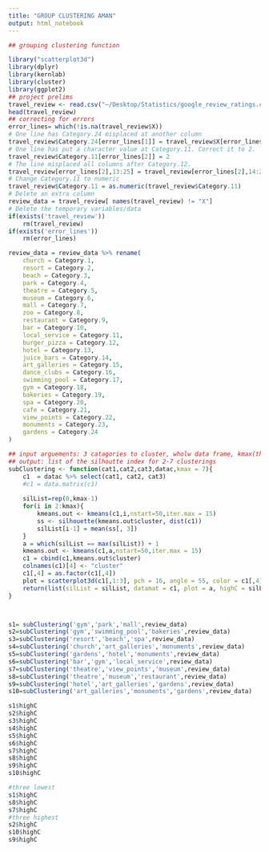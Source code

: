 ```yaml
---
title: "GROUP CLUSTERING AMAN"
output: html_notebook
---
```


```r
## grouping clustering function

library("scatterplot3d")
library(dplyr)
library(kernlab)
library(cluster)
library(ggplot2)
## project prelims
travel_review <- read.csv("~/Desktop/Statistics/google_review_ratings.csv")
head(travel_review)
## correcting for errors
error_lines= which(!is.na(travel_review$X))
# One line has Category.24 misplaced at another column
travel_review$Category.24[error_lines[1]] = travel_review$X[error_lines[1]]
# One line has put a character value at Category.11. Correct it to 2.  
travel_review$Category.11[error_lines[2]] = 2
# The line misplaced all columns after Category.12.
travel_review[error_lines[2],13:25] = travel_review[error_lines[2],14:26]
# Change Category.11 to numeric 
travel_review$Category.11 = as.numeric(travel_review$Category.11)
# Delete an extra column  
review_data = travel_review[ names(travel_review) != "X"]
# Delete the temporary variables/data
if(exists('travel_review')) 
    rm(travel_review)
if(exists('error_lines'))
    rm(error_lines)

review_data = review_data %>% rename(
    church = Category.1,
    resort = Category.2,
    beach = Category.3,
    park = Category.4,
    theatre = Category.5,
    museum = Category.6,
    mall = Category.7,
    zoo = Category.8,
    restaurant = Category.9,
    bar = Category.10,
    local_service = Category.11,
    burger_pizza = Category.12,
    hotel = Category.13,
    juice_bars = Category.14,
    art_galleries = Category.15,
    dance_clubs = Category.16,
    swimming_pool = Category.17,
    gym = Category.18,
    bakeries = Category.19,
    spa = Category.20,
    cafe = Category.21,
    view_points = Category.22,
    monuments = Category.23,
    gardens = Category.24
)

```
```r
## input arguements: 3 catagories to cluster, wholw data frame, kmax(there is a default)
## output: list of the silhoutte index for 2-7 clusterings
subClustering <- function(cat1,cat2,cat3,datac,kmax = 7){
    c1  = datac %>% select(cat1, cat2, cat3)
    #c1 = data.matrix(c1)
    
    silList=rep(0,kmax-1)
    for(i in 2:kmax){
        kmeans.out <- kmeans(c1,i,nstart=50,iter.max = 15)
        ss <- silhouette(kmeans.out$cluster, dist(c1))
        silList[i-1] = mean(ss[, 3])
    }
    a = which(silList == max(silList)) + 1
    kmeans.out <- kmeans(c1,a,nstart=50,iter.max = 15)
    c1 = cbind(c1,kmeans.out$cluster)
    colnames(c1)[4] <- "cluster"
    c1[,4] = as.factor(c1[,4])
    plot = scatterplot3d(c1[,1:3], pch = 16, angle = 55, color = c1[,4], xlim = c(0,5), ylim = c(0,5), zlim= c(0,5))
    return(list(silList = silList, datamat = c1, plot = a, highC = silList[a-1]))
}



s1= subClustering('gym','park','mall',review_data)
s2=subClustering('gym','swimming_pool','bakeries',review_data)
s3=subClustering('resort','beach','spa',review_data)
s4=subClustering('church','art_galleries','monuments',review_data)
s5=subClustering('gardens','hotel','monuments',review_data)
s6=subClustering('bar','gym','local_service',review_data)
s7=subClustering('theatre','view_points','museum',review_data)
s8=subClustering('theatre','museum','restaurant',review_data)
s9=subClustering('hotel','art_galleries','gardens',review_data)
s10=subClustering('art_galleries','monuments','gardens',review_data)

```
```r
s1$highC
s2$highC
s3$highC
s4$highC
s5$highC
s6$highC
s7$highC
s8$highC
s9$highC
s10$highC

#three lowest
s1$highC
s8$highC
s7$highC
#three highest
s2$highC
s10$highC
s9$highC
```






